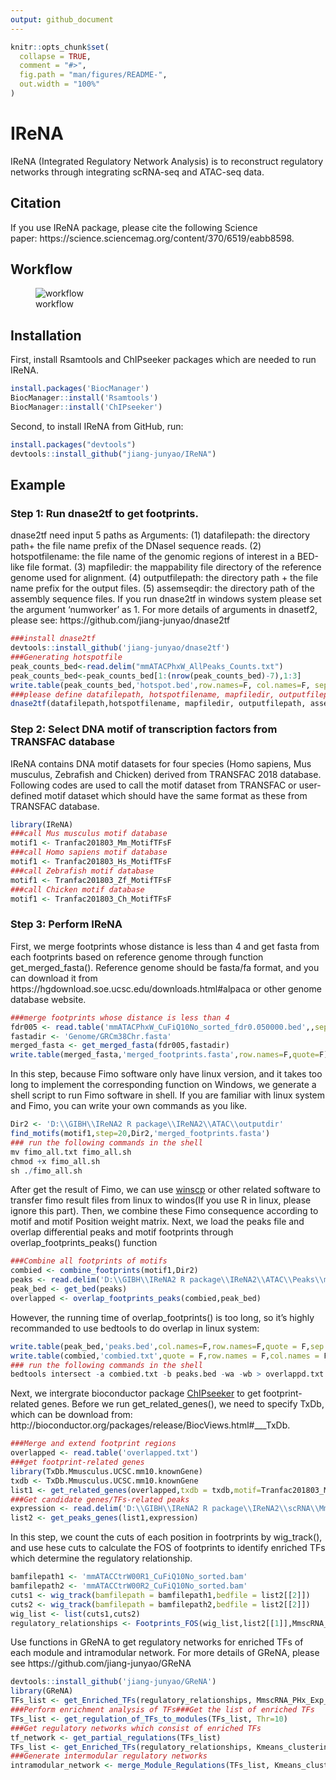 ```yaml
---
output: github_document
---
```


<!-- README.md is generated from README.Rmd. Please edit that file -->

```r
knitr::opts_chunk$set(
  collapse = TRUE,
  comment = "#>",
  fig.path = "man/figures/README-",
  out.width = "100%"
)
```

# IReNA

<!-- badges: start -->
<!-- badges: end -->

IReNA (Integrated Regulatory Network Analysis) is to reconstruct regulatory networks through integrating scRNA-seq and ATAC-seq data.

## Citation
If you use IReNA package, please cite the following Science paper: https://science.sciencemag.org/content/370/6519/eabb8598.

## Workflow
![workflow](workflow.png)

## Installation

First, install Rsamtools and ChIPseeker packages which are needed to run IReNA.
```r
install.packages('BiocManager')
BiocManager::install('Rsamtools')
BiocManager::install('ChIPseeker')
```

Second, to install IReNA from GitHub, run:
```r
install.packages("devtools")
devtools::install_github("jiang-junyao/IReNA")
```
## Example
### Step 1: Run dnase2tf to get footprints. 
dnase2tf need input 5 paths as Arguments: (1) datafilepath: the directory path+ the file name prefix of the DNaseI sequence reads. (2) hotspotfilename: the file name of the genomic regions of interest in a BED-like file format. (3) mapfiledir: the mappability file directory of the reference genome used for alignment. (4) outputfilepath: the directory path + the file name prefix for the output files. (5) assemseqdir: the directory path of the assembly sequence files. If you run dnase2tf in windows system please set the argument 'numworker' as 1. For more details of arguments in dnasetf2, please see: https://github.com/jiang-junyao/dnase2tf
```r
###install dnase2tf
devtools::install_github('jiang-junyao/dnase2tf')
###Generating hotspotfile
peak_counts_bed<-read.delim("mmATACPhxW_AllPeaks_Counts.txt")
peak_counts_bed<-peak_counts_bed[1:(nrow(peak_counts_bed)-7),1:3]
write.table(peak_counts_bed,'hotspot.bed',row.names=F, col.names=F, sep=' ', quote=F)
###please define datafilepath, hotspotfilename, mapfiledir, outputfilepath, assemseqdir first, and then run the dnase2tf function.
dnase2tf(datafilepath,hotspotfilename, mapfiledir, outputfilepath, assemseqdir, biascorrection='dimer', FDRs = c(0.01, 0.05, 1), numworker=30, paired=T)
```
### Step 2: Select DNA motif of transcription factors from TRANSFAC database
IReNA contains DNA motif datasets for four species (Homo sapiens, Mus musculus, Zebrafish and Chicken) derived from TRANSFAC 2018 database. Following codes are used to call  the motif dataset from TRANSFAC or  user-defined motif dataset which should have the same format as these from TRANSFAC database.
```r
library(IReNA)
###call Mus musculus motif database
motif1 <- Tranfac201803_Mm_MotifTFsF
###call Homo sapiens motif database
motif1 <- Tranfac201803_Hs_MotifTFsF
###call Zebrafish motif database
motif1 <- Tranfac201803_Zf_MotifTFsF
###call Chicken motif database
motif1 <- Tranfac201803_Ch_MotifTFsF
```
### Step 3: Perform IReNA
First, we merge footprints whose distance is less than 4 and get fasta from each footprints based on reference genome through function get_merged_fasta(). Reference genome should be fasta/fa format, and you can download it from https://hgdownload.soe.ucsc.edu/downloads.html#alpaca or other genome database website.
```r
###merge footprints whose distance is less than 4
fdr005 <- read.table('mmATACPhxW_CuFiQ10No_sorted_fdr0.050000.bed',,sep='\t',header = T)
fastadir <- 'Genome/GRCm38Chr.fasta' 
merged_fasta <- get_merged_fasta(fdr005,fastadir)
write.table(merged_fasta,'merged_footprints.fasta',row.names=F,quote=F)
```
In this step, because Fimo software only have linux version, and it takes too long to implement the corresponding function on Windows, we generate a shell script to run Fimo software in shell. If you are familiar with linux system and Fimo, you can write your own commands as you like.
```r
Dir2 <- 'D:\\GIBH\\IReNA2 R package\\IReNA2\\ATAC\\outputdir'
find_motifs(motif1,step=20,Dir2,'merged_footprints.fasta')
### run the following commands in the shell
mv fimo_all.txt fimo_all.sh
chmod +x fimo_all.sh
sh ./fimo_all.sh
```
After get the result of Fimo, we can use [winscp](https://winscp.net/eng/download.php) or other related software to transfer fimo result files from linux to windos(If you use R in linux, please ignore this part). Then, we combine these Fimo consequence according to motif and motif Position weight matrix. Next, we load the peaks file and overlap differential peaks and motif footprints through overlap_footprints_peaks() function
```r
###Combine all footprints of motifs
combied <- combine_footprints(motif1,Dir2)
peaks <- read.delim('D:\\GIBH\\IReNA2 R package\\IReNA2\\ATAC\\Peaks\\mmATACPhxW_FcLog15Fdr05Diff.txt')
peak_bed <- get_bed(peaks)
overlapped <- overlap_footprints_peaks(combied,peak_bed)
```
However, the running time of overlap_footprints() is too long, so it's highly recommanded to use bedtools to do overlap in linux system:
```r
write.table(peak_bed,'peaks.bed',col.names=F,row.names=F,quote = F,sep = '\t')
write.table(combied,'combied.txt',quote = F,row.names = F,col.names = F,sep = '\t')
### run the following commands in the shell
bedtools intersect -a combied.txt -b peaks.bed -wa -wb > overlappd.txt
```
Next, we intergrate bioconductor package [ChIPseeker](https://bioconductor.org/packages/release/bioc/vignettes/ChIPseeker/inst/doc/ChIPseeker.html) to get footprint-related genes. Before we run get_related_genes(), we need to specify TxDb, which can be download from: http://bioconductor.org/packages/release/BiocViews.html#___TxDb.
```r
###Merge and extend footprint regions
overlapped <- read.table('overlapped.txt')
###get footprint-related genes
library(TxDb.Mmusculus.UCSC.mm10.knownGene)
txdb <- TxDb.Mmusculus.UCSC.mm10.knownGene
list1 <- get_related_genes(overlapped,txdb = txdb,motif=Tranfac201803_Mm_MotifTFsF,Species = 'Mm')
###Get candidate genes/TFs-related peaks
expression <- read.delim('D:\\GIBH\\IReNA2 R package\\IReNA2\\scRNA\\MmscRNA_PHx_Exp_NewF.txt')
list2 <- get_peaks_genes(list1,expression)
```
In this step, we count the cuts of each position in footrprints by wig_track(), and use hese cuts to calculate the FOS of footprints to identify enriched TFs which determine the regulatory relationship.
```r
bamfilepath1 <- 'mmATACCtrW00R1_CuFiQ10No_sorted.bam'
bamfilepath2 <- 'mmATACCtrW00R2_CuFiQ10No_sorted.bam'
cuts1 <- wig_track(bamfilepath = bamfilepath1,bedfile = list2[[2]])
cuts2 <- wig_track(bamfilepath = bamfilepath2,bedfile = list2[[2]])
wig_list <- list(cuts1,cuts2)
regulatory_relationships <- Footprints_FOS(wig_list,list2[[1]],MmscRNA_PHx_Exp_NewF)
```
Use functions in GReNA to get regulatory networks for enriched TFs of each module and intramodular network. For more details of GReNA, please see https://github.com/jiang-junyao/GReNA
```r
devtools::install_github('jiang-junyao/GReNA')
library(GReNA)
TFs_list <- get_Enriched_TFs(regulatory_relationships, MmscRNA_PHx_Exp_NewF, TFFdrThr1=2)
###Perform enrichment analysis of TFs###Get the list of enriched TFs 
TFs_list <- get_regulation_of_TFs_to_modules(TFs_list, Thr=10)
###Get regulatory networks which consist of enriched TFs
tf_network <- get_partial_regulations(TFs_list)
TFs_list <- get_Enriched_TFs(regulatory_relationships, Kmeans_clustering_ENS, TFFdrThr1=2)
###Generate intermodular regulatory networks
intramodular_network <- merge_Module_Regulations(TFs_list, Kmeans_clustering, ModuleThr1=0.05)
```


